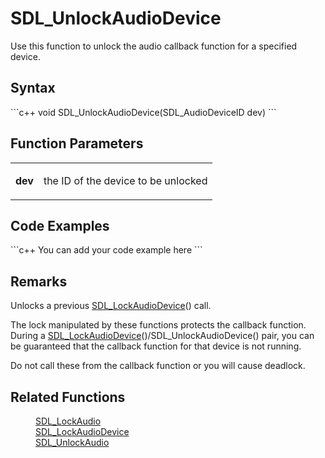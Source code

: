 <!-- pragma section-numbers off -->
<!-- pragma disable-camelcase -->

= SDL_UnlockAudioDevice =
Use this function to unlock the audio callback function for a specified device.


== Syntax ==
```c++
void SDL_UnlockAudioDevice(SDL_AudioDeviceID dev)
```

== Function Parameters ==
{|
|'''dev'''
|the ID of the device to be unlocked
|}

== Code Examples ==
```c++
You can add your code example here
```

== Remarks ==
Unlocks a previous [[SDL_LockAudioDevice]]() call. 

The lock manipulated by these functions protects the callback function.  During a [[SDL_LockAudioDevice]]()/SDL_UnlockAudioDevice() pair, you can be guaranteed that the callback function for that device is not running.  

Do not call these from the callback function or you will cause deadlock.

== Related Functions ==
:[[SDL_LockAudio]]
:[[SDL_LockAudioDevice]]
:[[SDL_UnlockAudio]]

